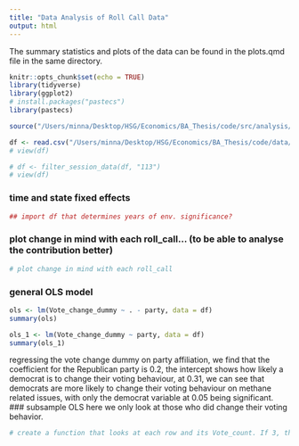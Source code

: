 ```yaml
---
title: "Data Analysis of Roll Call Data"
output: html
---
```

The summary statistics and plots of the data can be found in the plots.qmd file in the same directory.

```r
knitr::opts_chunk$set(echo = TRUE)
library(tidyverse)
library(ggplot2)
# install.packages("pastecs")
library(pastecs)
```

```r
source("/Users/minna/Desktop/HSG/Economics/BA_Thesis/code/src/analysis/data_analysis_files/data_prep_analysis.R")

df <- read.csv("/Users/minna/Desktop/HSG/Economics/BA_Thesis/code/data/cleaned/analysis_df.csv")
# view(df)

# df <- filter_session_data(df, "113")
# view(df)

```


### time and state fixed effects 
```r
## import df that determines years of env. significance?

```

### plot change in mind with each roll_call... (to be able to analyse the contribution better)
```r
# plot change in mind with each roll_call


```

### general OLS model
```r
ols <- lm(Vote_change_dummy ~ . - party, data = df)
summary(ols)
```

```r
ols_1 <- lm(Vote_change_dummy ~ party, data = df)
summary(ols_1)
```

regressing the vote change dummy on party affiliation, we find that the coefficient for the Republican party is 0.2, the intercept shows how likely a democrat is to change their voting behaviour, at 0.31, we can see that democrats are more likely to change their voting behaviour on methane related issues, with only the democrat variable at 0.05 being significant.
### subsample OLS 
here we only look at those who did change their voting behavior.
```r
# create a function that looks at each row and its Vote_count. If 3, then compares 3 observations (Vote.114, Vote.115 and Vote.116) -> do the values change? if yes, where? -> if 2 ->
```


